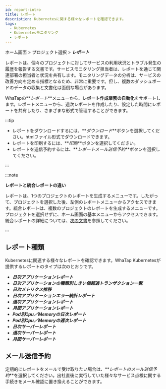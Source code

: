 ```yaml
---
id: report-intro
title: レポート
description: Kubernetesに関する様々なレポートを確認できます。
tags:
  - Kubernetes
  - Kubernetesモニタリング
  - レポート
---
```


ホーム画面 > プロジェクト選択 > **_レポート_**

<ImgLang img='whatap_kubernetes_flexible_report.png' desc='クバネティスレポート' />

レポートは、個々のプロジェクトに対してサービスの利用状況とトラブル発生の履歴を報告する文書です。サービスモニタリング担当者は、レポートを通じて関連部署の担当者と状況を共有します。モニタリングデータの分析は、サービスの改善方向を定める指標となるため、非常に重要です。但し、複数のダッシュボードのデータの収集と文書化は面倒な場合があります。  

WhaTapの**_レポート_**メニューから、**レポート作成業務の自動化**をサポートします。レポートメニューから、週次レポートを作成したり、設定した時間にレポートを共有したり、さまざまな形式で管理することができます。

:::tip

- レポートをダウンロードするには、**_ダウンロード_**ボタンを選択してください。htmlファイル形式でダウンロードできます。
- レポートを印刷するには、**_印刷_**ボタンを選択してください。
- レポートを送信予約するには、**_レポートメール送信予約_**ボタンを選択してください。

:::

:::note

**レポートと統合レポートの違い**

レポートは、1つのプロジェクトのレポートを生成するメニューです。したがって、プロジェクトを選択した後、左側のレポートメニューからアクセスできます。統合レポートは、複数のプロジェクトのレポートを生成するメニューです。プロジェクトを選択せずに、ホーム画面の基本メニューからアクセスできます。統合レポートの詳細については、[次の文書](integrated-report)を参照してください。

:::

## レポート種類

Kubernetesに関連する様々なレポートを確認できます。WhaTap Kubernetesが提供するレポートのタイプは次のとおりです。

- **_日次アプリケーションレポート_**
- **_日次アプリケーションの種類別しきい値超過トランザクション一覧_**
- **_日次メトリクス推移_**
- **_日次アプリケーションエラー統計レポート_**
- **_週次アプリケーションレポート_**
- **_月間アプリケーションレポート_**
- **_Pod別Cpu／Memoryの日次レポート_**
- **_Pod別Cpu／Memoryの週次レポート_**
- **_日次サーバーレポート_**
- **_週次サーバーレポート_**
- **_月間サーバーレポート_**

## メール送信予約

定期的にレポートをメールで受け取りたい場合は、**_レポートのメール送信予約_**を選択してください。出社直後に実行していた様々なサービス点検に関する手続きをメール確認に置き換えることができます。

<ImgLang img='report_mail.png' desc='report mail' />
